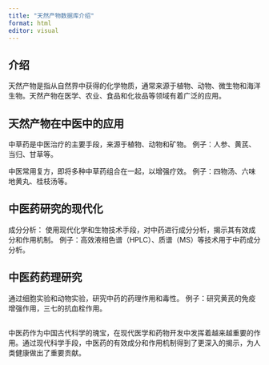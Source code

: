 ```yaml
---
title: "天然产物数据库介绍"
format: html
editor: visual
---
```


## 介绍

天然产物是指从自然界中获得的化学物质，通常来源于植物、动物、微生物和海洋生物。天然产物在医学、农业、食品和化妆品等领域有着广泛的应用。

## 天然产物在中医中的应用

中草药是中医治疗的主要手段，来源于植物、动物和矿物。
例子：人参、黄芪、当归、甘草等。

中医常用复方，即将多种中草药组合在一起，以增强疗效。
例子：四物汤、六味地黄丸、桂枝汤等。

## 中医药研究的现代化

成分分析：
使用现代化学和生物技术手段，对中药进行成分分析，揭示其有效成分和作用机制。
例子：高效液相色谱（HPLC）、质谱（MS）等技术用于中药成分分析。

## 中医药药理研究

通过细胞实验和动物实验，研究中药的药理作用和毒性。
例子：研究黄芪的免疫增强作用，三七的抗血栓作用。

## 
中医药作为中国古代科学的瑰宝，在现代医学和药物开发中发挥着越来越重要的作用。通过现代科学手段，中医药的有效成分和作用机制得到了更深入的揭示，为人类健康做出了重要贡献。
